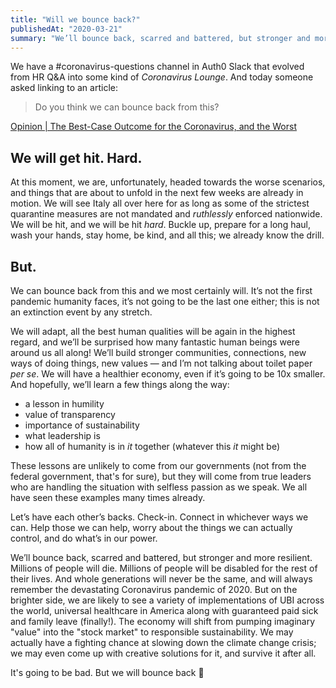```yaml
---
title: "Will we bounce back?"
publishedAt: "2020-03-21"
summary: "We’ll bounce back, scarred and battered, but stronger and more resilient."
---
```


We have a #coronavirus-questions channel in Auth0 Slack that evolved from HR Q&A into some kind of _Coronavirus Lounge_. And today someone asked linking to an article:

> Do you think we can bounce back from this?

[Opinion | The Best-Case Outcome for the Coronavirus, and the Worst](https://www.nytimes.com/2020/03/20/opinion/sunday/coronavirus-outcomes.html)

## We will get hit. Hard.

At this moment, we are, unfortunately, headed towards the worse scenarios, and things that are about to unfold in the next few weeks are already in motion. We will see Italy all over here for as long as some of the strictest quarantine measures are not mandated and _ruthlessly_ enforced nationwide. We will be hit, and we will be hit _hard_. Buckle up, prepare for a long haul, wash your hands, stay home, be kind, and all this; we already know the drill.

## But.

We can bounce back from this and we most certainly will. It’s not the first pandemic humanity faces, it’s not going to be the last one either; this is not an extinction event by any stretch.

We will adapt, all the best human qualities will be again in the highest regard, and we’ll be surprised how many fantastic human beings were around us all along! We’ll build stronger communities, connections, new ways of doing things, new values — and I’m not talking about toilet paper _per se_. We will have a healthier economy, even if it’s going to be 10x smaller. And hopefully, we’ll learn a few things along the way:

* a lesson in humility
* value of transparency
* importance of sustainability
* what leadership is
* how all of humanity is in _it_ together (whatever this _it_ might be)

These lessons are unlikely to come from our governments (not from the federal government, that's for sure), but they will come from true leaders who are handling the situation with selfless passion as we speak. We all have seen these examples many times already.

Let’s have each other’s backs. Check-in. Connect in whichever ways we can. Help those we can help, worry about the things we can actually control, and do what’s in our power.

We’ll bounce back, scarred and battered, but stronger and more resilient. Millions of people will die. Millions of people will be disabled for the rest of their lives. And whole generations will never be the same, and will always remember the devastating Coronavirus pandemic of 2020. But on the brighter side, we are likely to see a variety of implementations of UBI across the world, universal healthcare in America along with guaranteed paid sick and family leave (finally!). The economy will shift from pumping imaginary "value" into the "stock market" to responsible sustainability. We may actually have a fighting chance at slowing down the climate change crisis; we may even come up with creative solutions for it, and survive it after all.

It's going to be bad. But we will bounce back 💪

<ImageWithAlt alt="COVID chart" path="will-we-bounce-back/bad879662702dc5d43d81cde729ea68b1a9f71ba-948x948.jpg" width="948" height="948" />
